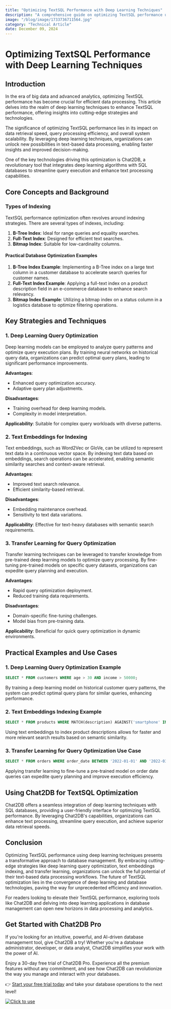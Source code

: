 ```yaml
---
title: "Optimizing TextSQL Performance with Deep Learning Techniques"
description: "A comprehensive guide on optimizing TextSQL performance using deep learning techniques, exploring strategies, technologies, and practical examples."
image: "/blog/image/1733736711564.jpg"
category: "Technical Article"
date: December 09, 2024
---
```


# Optimizing TextSQL Performance with Deep Learning Techniques

## Introduction

In the era of big data and advanced analytics, optimizing TextSQL performance has become crucial for efficient data processing. This article delves into the realm of deep learning techniques to enhance TextSQL performance, offering insights into cutting-edge strategies and technologies.

The significance of optimizing TextSQL performance lies in its impact on data retrieval speed, query processing efficiency, and overall system scalability. By leveraging deep learning techniques, organizations can unlock new possibilities in text-based data processing, enabling faster insights and improved decision-making.

One of the key technologies driving this optimization is Chat2DB, a revolutionary tool that integrates deep learning algorithms with SQL databases to streamline query execution and enhance text processing capabilities.

## Core Concepts and Background

### Types of Indexing

TextSQL performance optimization often revolves around indexing strategies. There are several types of indexes, including:

1. **B-Tree Index**: Ideal for range queries and equality searches.
2. **Full-Text Index**: Designed for efficient text searches.
3. **Bitmap Index**: Suitable for low-cardinality columns.

#### Practical Database Optimization Examples

1. **B-Tree Index Example**: Implementing a B-Tree index on a large text column in a customer database to accelerate search queries for customer names.
2. **Full-Text Index Example**: Applying a full-text index on a product description field in an e-commerce database to enhance search relevancy.
3. **Bitmap Index Example**: Utilizing a bitmap index on a status column in a logistics database to optimize filtering operations.

## Key Strategies and Techniques

### 1. Deep Learning Query Optimization

Deep learning models can be employed to analyze query patterns and optimize query execution plans. By training neural networks on historical query data, organizations can predict optimal query plans, leading to significant performance improvements.

**Advantages**:
- Enhanced query optimization accuracy.
- Adaptive query plan adjustments.

**Disadvantages**:
- Training overhead for deep learning models.
- Complexity in model interpretation.

**Applicability**: Suitable for complex query workloads with diverse patterns.

### 2. Text Embeddings for Indexing

Text embeddings, such as Word2Vec or GloVe, can be utilized to represent text data in a continuous vector space. By indexing text data based on embeddings, search operations can be accelerated, enabling semantic similarity searches and context-aware retrieval.

**Advantages**:
- Improved text search relevance.
- Efficient similarity-based retrieval.

**Disadvantages**:
- Embedding maintenance overhead.
- Sensitivity to text data variations.

**Applicability**: Effective for text-heavy databases with semantic search requirements.

### 3. Transfer Learning for Query Optimization

Transfer learning techniques can be leveraged to transfer knowledge from pre-trained deep learning models to optimize query processing. By fine-tuning pre-trained models on specific query datasets, organizations can expedite query planning and execution.

**Advantages**:
- Rapid query optimization deployment.
- Reduced training data requirements.

**Disadvantages**:
- Domain-specific fine-tuning challenges.
- Model bias from pre-training data.

**Applicability**: Beneficial for quick query optimization in dynamic environments.

## Practical Examples and Use Cases

### 1. Deep Learning Query Optimization Example

```sql
SELECT * FROM customers WHERE age > 30 AND income > 50000;
```

By training a deep learning model on historical customer query patterns, the system can predict optimal query plans for similar queries, enhancing performance.

### 2. Text Embeddings Indexing Example

```sql
SELECT * FROM products WHERE MATCH(description) AGAINST('smartphone' IN NATURAL LANGUAGE MODE);
```

Using text embeddings to index product descriptions allows for faster and more relevant search results based on semantic similarity.

### 3. Transfer Learning for Query Optimization Use Case

```sql
SELECT * FROM orders WHERE order_date BETWEEN '2022-01-01' AND '2022-03-31';
```

Applying transfer learning to fine-tune a pre-trained model on order date queries can expedite query planning and improve execution efficiency.

## Using Chat2DB for TextSQL Optimization

Chat2DB offers a seamless integration of deep learning techniques with SQL databases, providing a user-friendly interface for optimizing TextSQL performance. By leveraging Chat2DB's capabilities, organizations can enhance text processing, streamline query execution, and achieve superior data retrieval speeds.

## Conclusion

Optimizing TextSQL performance using deep learning techniques presents a transformative approach to database management. By embracing cutting-edge strategies like deep learning query optimization, text embeddings indexing, and transfer learning, organizations can unlock the full potential of their text-based data processing workflows. The future of TextSQL optimization lies in the convergence of deep learning and database technologies, paving the way for unprecedented efficiency and innovation.

For readers looking to elevate their TextSQL performance, exploring tools like Chat2DB and delving into deep learning applications in database management can open new horizons in data processing and analytics.

## Get Started with Chat2DB Pro

If you're looking for an intuitive, powerful, and AI-driven database management tool, give Chat2DB a try! Whether you're a database administrator, developer, or data analyst, Chat2DB simplifies your work with the power of AI.

Enjoy a 30-day free trial of Chat2DB Pro. Experience all the premium features without any commitment, and see how Chat2DB can revolutionize the way you manage and interact with your databases.

👉 [Start your free trial today](https://chat2db.ai/pricing) and take your database operations to the next level!


[![Click to use](/image/blog/bg/chat2db.jpg)](https://chat2db.ai/)
